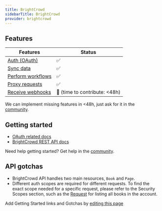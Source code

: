 ```yaml
---
title: BrightCrowd
sidebarTitle: BrightCrowd
provider: brightcrowd
---
```



<Overview />


## Features

| Features | Status |
| - | - |
| [Auth (OAuth)](/guides/getting-started/authorize-an-api-from-your-app) | ✅ |
| [Sync data](/guides/getting-started/read-from-an-api) | ✅ |
| [Perform workflows](/guides/getting-started/write-to-an-api) | ✅ |
| [Proxy requests](/guides/proxy-requests-to-an-api) | ✅ |
| [Receive webhooks](/guides/receive-webhooks-from-an-api) | 🚫 (time to contribute: &lt;48h) |

<Tip>We can implement missing features in &lt;48h, just ask for it in the [community](https://nango.dev/slack).</Tip>

## Getting started

-   [OAuth related docs](https://brightcrowd.com/partner-api#/operations/listBooks#Request)
-   [BrightCrowd REST API docs](https://brightcrowd.com/partner-api#/)

<Tip>Need help getting started? Get help in the [community](https://nango.dev/slack).</Tip>

## API gotchas

-   BrightCrowd API handles two main resources, `Book` and `Page`.
-   Different auth scopes are required for different requests. To find the exact scope needed for a specific request, please refer to the Security Scopes section, such as the [Request](https://brightcrowd.com/partner-api#/operations/listBooks#Request) for listing all books in the account.

<Note>Add Getting Started links and Gotchas by [editing this page](https://github.com/nangohq/nango/tree/master/docs-v2/integrations/all/brightcrowd.mdx)</Note>